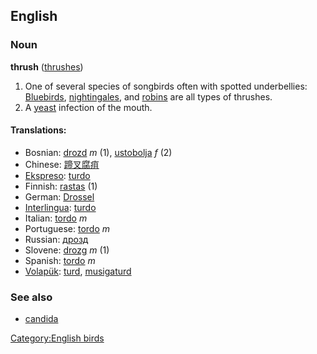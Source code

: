 == English ==
=== Noun ===
'''thrush''' ([[thrushes]])

#One of several species of songbirds often with spotted underbellies: [[Bluebird]]s, [[nightingale]]s, and [[robin]]s are all types of thrushes.
#A [[yeast]] infection of the mouth.

==== Translations: ====
*Bosnian: [[drozd]] ''m'' (1), [[ustobolja]] ''f'' (2)
*Chinese: [[蹄叉腐疽]]
*[[Ekspreso]]: [[turdo]]
*Finnish: [[rastas]] (1)
*German: [[Drossel]]
*[[Interlingua]]: [[turdo]]
*Italian: [[tordo]] ''m''
*Portuguese: [[tordo]] ''m''
*Russian: [[дрозд]]
*Slovene: [[drozg]] ''m'' (1)
*Spanish: [[tordo]] ''m''
*[[Volapük]]: [[turd]], [[musigaturd]]

===See also===
*[[candida]]

[[Category:English birds]]